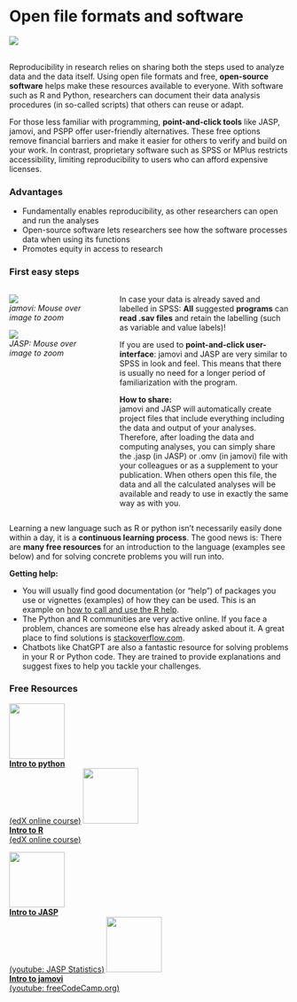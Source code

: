 # Open file formats and software
![](www/software2.jpg){.top-img}  
\

Reproducibility in research relies on sharing both the steps used to analyze data and the data itself. Using open file formats and free, **open-source software** helps make these resources available to everyone. With software such as R and Python, researchers can document their data analysis procedures (in so-called scripts) that others can reuse or adapt.

For those less familiar with programming, **point-and-click tools** like JASP, jamovi, and PSPP offer user-friendly alternatives. These free options remove financial barriers and make it easier for others to verify and build on your work. In contrast, proprietary software such as SPSS or MPlus restricts accessibility, limiting reproducibility to users who can afford expensive licenses.

### Advantages {.unnumbered}

-   Fundamentally enables reproducibility, as other researchers can open and run the analyses
-   Open-source software lets researchers see how the software processes data when using its functions
-   Promotes equity in access to research

### First easy steps {.unnumbered}

::: {.callout-tip collapse="true" title="Coming from SPSS"}
::::{.columns}
:::{.column width="33%"}
![](slides/www/jamovi_regression.jpg){.top-img .zoom-big}  
*jamovi: Mouse over image to zoom*  
   
![](slides/www/jasp_regression.jpg){.top-img .zoom-big}  
*JASP: Mouse over image to zoom*
:::

:::{.column width="1%"}
:::

:::{.column width="66%"}
In case your data is already saved and labelled in SPSS: **All** suggested **programs** can **read .sav files** and retain the labelling (such as variable and value labels)!
  
If you are used to **point-and-click user-interface**: jamovi and JASP are very similar to SPSS in look and feel. This means that there is usually no need for a longer period of familiarization with the program.  
  
**How to share:**   
jamovi and JASP will automatically create project files that include everything including the data and output of your analyses. Therefore, after loading the data and computing analyses, you can simply share the .jasp (in JASP) or .omv (in jamovi) file with your colleagues or as a supplement to your publication. When others open this file, the data and all the calculated analyses will be available and ready to use in exactly the same way as with you.
:::
::::
:::

::: {.callout-tip collapse="true" title="Coming from MPlus, SAS or stata"}
Learning a new language such as R or python isn't necessarily easily done within a day, it is a **continuous learning process**. The good news is: There are **many free resources** for an introduction to the language (examples see below) and for solving concrete problems you will run into.  
  
**Getting help:**     

- You will usually find good documentation (or "help") of packages you use or vignettes (examples) of how they can be used. This is an example on [how to call and use the R help](https://aosmith.rbind.io/2020/04/28/r-documentation/).
- The Python and R communities are very active online. If you face a problem, chances are someone else has already asked about it. A great place to find solutions is [stackoverflow.com](https://stackoverflow.com/).
- Chatbots like ChatGPT are also a fantastic resource for solving problems in your R or Python code. They are trained to provide explanations and suggest fixes to help you tackle your challenges.
:::




### Free Resources {.unnumbered}

<a href="https://www.edx.org/learn/data-science/harvard-university-introduction-to-data-science-with-python" target="_blank" class="infobtn">![](www/python_icon.png){width="100"}<br /><b>Intro to python</b><br />(edX online course)</a> 
<a href="https://www.edx.org/learn/r-programming/harvard-university-data-science-r-basics" target="_blank" class="infobtn">![](www/rstudio_icon.png){width="100"}<br /><b>Intro to R</b><br />(edX online course)</a>   
  
<a href="https://www.youtube.com/watch?v=APRaBFC2lEQ" target="_blank" class="infobtn">![](www/jasp_logo.png){width="100"}<br /><b>Intro to JASP</b><br />(youtube: JASP Statistics)</a> 
<a href="https://www.youtube.com/watch?v=mZomeS0tLxY" target="_blank" class="infobtn">![](www/jamovi_logo.png){width="100"}<br /><b>Intro to jamovi</b><br />(youtube: freeCodeCamp.org)</a>
